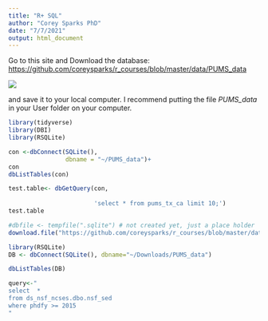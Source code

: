 ```yaml
---
title: "R+ SQL"
author: "Corey Sparks PhD"
date: "7/7/2021"
output: html_document
---
```


Go to this site and Download the database:
<https://github.com/coreysparks/r_courses/blob/master/data/PUMS_data>

![](C:/Users/ozd504/Github/r_courses/github_db.png)

and save it to your local computer. I recommend putting the file *PUMS_data* in your User folder on your computer.

```r
library(tidyverse)
library(DBI)
library(RSQLite)
```

```r

con <-dbConnect(SQLite(),
                dbname = "~/PUMS_data")+
con
dbListTables(con)
```


```r


test.table<- dbGetQuery(con, 
                        
                        'select * from pums_tx_ca limit 10;')
test.table
```



```r
#dbfile <- tempfile(".sqlite") # not created yet, just a place holder
download.file("https://github.com/coreysparks/r_courses/blob/master/data/PUMS_data?raw=true",destfile = "~/Downloads/PUMS_data")

library(RSQLite)
DB <- dbConnect(SQLite(), dbname="~/Downloads/PUMS_data")

dbListTables(DB)
```


```r
query<-"
select  *
from ds_nsf_ncses.dbo.nsf_sed
where phdfy >= 2015
"
```

